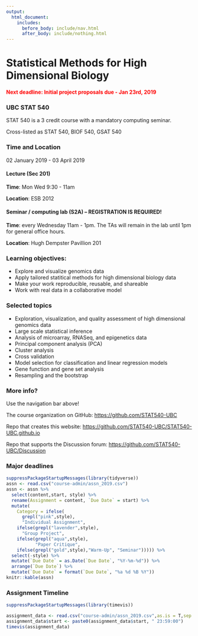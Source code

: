 ```yaml
---
output:
  html_document:
    includes:
      before_body: include/nav.html
      after_body: include/nothing.html
---
```



# Statistical Methods for High Dimensional Biology
<span style="color: red">**Next deadline: Initial project proposals due - Jan 23rd, 2019**</span>

### UBC STAT 540

STAT 540 is a 3 credit course with a mandatory computing seminar.

Cross-listed as STAT 540, BIOF 540, GSAT 540

### Time and Location

02 January 2019 - 03 April 2019

#### Lecture (Sec 201)

**Time**: Mon Wed 9:30 - 11am

**Location**: ESB 2012

#### Seminar / computing lab (S2A) -- REGISTRATION IS REQUIRED!

**Time**: every Wednesday 11am - 1pm. The TAs will remain in the lab until 1pm for general office hours.

**Location**: Hugh Dempster Pavillion 201

### Learning objectives:

  * Explore and visualize genomics data
  * Apply tailored statitical methods for high dimensional biology data
  * Make your work reproducible, reusable, and shareable
  * Work with real data in a collaborative model

### Selected topics

  * Exploration, visualization, and quality assessment of high dimensional genomics data
  * Large scale statistical inference
  * Analysis of microarray, RNASeq, and epigenetics data
  * Principal component analysis (PCA)
  * Cluster analysis
  * Cross validation
  * Model selection for classification and linear regression models
  * Gene function and gene set analysis
  * Resampling and the bootstrap

### More info?

Use the navigation bar above!

The course organization on GitHub: <https://github.com/STAT540-UBC>  

Repo that creates this website: <https://github.com/STAT540-UBC/STAT540-UBC.github.io>

Repo that supports the Discussion forum: <https://github.com/STAT540-UBC/Discussion>

### Major deadlines
```r
suppressPackageStartupMessages(library(tidyverse))
assn <- read.csv("course-admin/assn_2019.csv")
assn <- assn %>% 
  select(content,start, style) %>%
  rename(Assignment = content, `Due Date` = start) %>%
  mutate(
    Category = ifelse(
      grepl("pink",style),
      "Individual Assignment",
    ifelse(grepl("lavender",style),
      "Group Project",
    ifelse(grepl("aqua",style),
           "Paper Critique",
    ifelse(grepl("gold",style),"Warm-Up", "Seminar"))))) %>%
  select(-style) %>% 
  mutate(`Due Date` = as.Date(`Due Date`, "%Y-%m-%d")) %>%
  arrange(`Due Date`) %>% 
  mutate(`Due Date` = format(`Due Date`, "%a %d %B %Y"))
knitr::kable(assn)
```

### Assignment Timeline

```r
suppressPackageStartupMessages(library(timevis))

assignment_data <- read.csv("course-admin/assn_2019.csv",as.is = T,sep = ",")
assignment_data$start <- paste0(assignment_data$start, " 23:59:00")
timevis(assignment_data)
```

